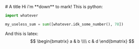 

<MarkdownLayout>
# A title
Hi i'm **down** to mark!
This is python:

```python
import whatever

my_useless_sum = sum([whatever.idk_some_number(), 78])
```

And this is latex:
$$
\begin{bmatrix}
a & b \\\\ c & d
\end{bmatrix}
$$
</MarkdownLayout>
